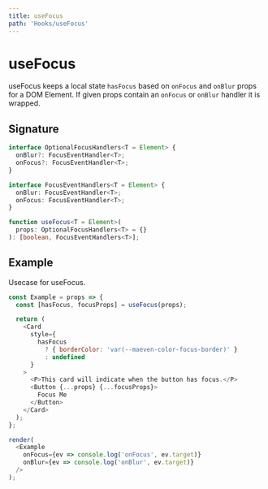 ```yaml
---
title: useFocus
path: 'Hooks/useFocus'
---
```



# useFocus

useFocus keeps a local state `hasFocus` based on `onFocus` and `onBlur` props for a DOM Element. If given props contain an `onFocus` or `onBlur` handler it is wrapped.

## Signature

```ts
interface OptionalFocusHandlers<T = Element> {
  onBlur?: FocusEventHandler<T>;
  onFocus?: FocusEventHandler<T>;
}

interface FocusEventHandlers<T = Element> {
  onBlur: FocusEventHandler<T>;
  onFocus: FocusEventHandler<T>;
}

function useFocus<T = Element>(
  props: OptionalFocusHandlers<T> = {}
): [boolean, FocusEventHandlers<T>];
```

## Example

Usecase for useFocus.

```js live withRender
const Example = props => {
  const [hasFocus, focusProps] = useFocus(props);

  return (
    <Card
      style={
        hasFocus
          ? { borderColor: 'var(--maeven-color-focus-border)' }
          : undefined
      }
    >
      <P>This card will indicate when the button has focus.</P>
      <Button {...props} {...focusProps}>
        Focus Me
      </Button>
    </Card>
  );
};

render(
  <Example
    onFocus={ev => console.log('onFocus', ev.target)}
    onBlur={ev => console.log('onBlur', ev.target)}
  />
);
```
